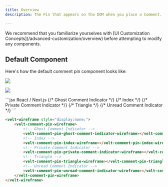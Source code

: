```yaml
---
title: Overview
description: The Pin that appears on the DOM when you place a Comment.

---
```

<Note>
We recommend that you familiarize yourselves with [UI Customization Concepts](/advanced-customization/overview) before attempting to modify any components.
</Note>

## Default Component
Here's how the default comment pin component looks like:

![](/images/comment-pin-light.png)

![](/images/comment-pin-all-states-light.png)


<RequestExample>
```jsx React / Next.js
<VeltWireframe>
    <VeltCommentPinWireframe>
        {/* Ghost Comment Indicator */}
        <VeltCommentPinWireframe.GhostCommentIndicator/>
        {/* Index */}
        <VeltCommentPinWireframe.Index/>
        {/* Private Comment Indicator */}
        <VeltCommentPinWireframe.PrivateCommentIndicator/>
        {/* Triangle */}
        <VeltCommentPinWireframe.Triangle/>
        {/* Unread Comment Indicator */}
        <VeltCommentPinWireframe.UnreadCommentIndicator/>
    </VeltCommentPinWireframe>
</VeltWireframe>
```


```HTML HTML
<velt-wireframe style="display:none;">
    <velt-comment-pin-wireframe>
        <!-- Ghost Comment Indicator -->
        <velt-comment-pin-ghost-comment-indicator-wireframe></velt-comment-pin-ghost-comment-indicator-wireframe>
        <!-- Index -->
        <velt-comment-pin-index-wireframe></velt-comment-pin-index-wireframe>
        <!-- Private Comment Indicator -->
        <velt-comment-pin-private-comment-indicator-wireframe></velt-comment-pin-private-comment-indicator-wireframe>
        <!-- Triangle -->
        <velt-comment-pin-triangle-wireframe></velt-comment-pin-triangle-wireframe>
        <!-- Unread Comment Indicator -->
        <velt-comment-pin-unread-comment-indicator-wireframe></velt-comment-pin-unread-comment-indicator-wireframe>
    </velt-comment-pin-wireframe>
</velt-wireframe>
```
</RequestExample>

